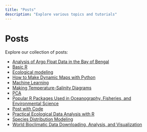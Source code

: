 ```yaml
---
title: "Posts"
description: "Explore various topics and tutorials"
---
```


# Posts

Explore our collection of posts:

-   [Analysis of Argo Float Data in the Bay of Bengal](Analysis%20of%20Argo%20Float%20Data%20in%20the%20Bay%20of%20Bengal/index.qmd)
-   [Basic R](Basic%20R/index.qmd)
-   [Ecological modeling](Ecological%20modeling/index.qmd)
-   [How to Make Dynamic Maps with Python](How%20to%20Make%20Dynamic%20Maps%20with%20python/index.qmd)
-   [Machine Learning](Machine%20learning/index.qmd)
-   [Making Temperature-Salinity Diagrams](Making%20temperature-salinity%20diagrams/index.qmd)
-   [PCA](PCA/index.qmd)
-   [Popular R Packages Used in Oceanography, Fisheries, and Environmental Science](Popular%20R%20packages%20used%20in%20Oceanography,%20Fisheries%20and%20environmental%20science/index.qmd)
-   [Post with Code](post-with-code/index.qmd)
-   [Practical Ecological Data Analysis with R](Practical%20Ecological%20data%20analysis%20with%20R/index.qmd)
-   [Species Distribution Modeling](Species%20Distribution%20modeling/index.qmd)
-   [World Bioclimatic Data Downloading, Analysis, and Visualization](World%20bioclimatic%20Data%20downloading,%20analysis%20and%20visualization/index.qmd)

